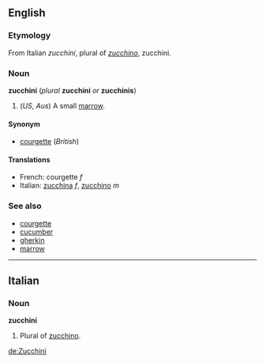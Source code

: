 <!-- If you edit this page, please edit "courgette" accordingly. -->

==English==
===Etymology===
From Italian ''zucchini'', plural of ''[[zucchino]]'', zucchini.

===Noun===
'''zucchini''' (''plural'' '''zucchini''' ''or'' '''zucchinis''')

#(''US'', ''Aus'') A small [[marrow]].

====Synonym====
*[[courgette]] (''British'')

====Translations====
*French: courgette ''f''
*Italian: [[zucchina]] ''f'', [[zucchino]] ''m''

<!-- If you edit this page, please edit "courgette" accordingly. -->

===See also===
*[[courgette]]
*[[cucumber]]
*[[gherkin]]
*[[marrow]]

----

==Italian==
===Noun===
'''zucchini'''

#Plural of [[zucchino]].

[[de:Zucchini]]